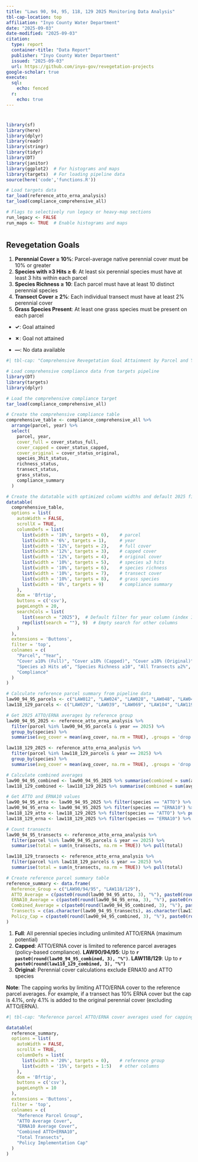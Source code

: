 ```yaml
---
title: "Laws 90, 94, 95, 118, 129 2025 Monitoring Data Analysis"
tbl-cap-location: top   
affiliation: "Inyo County Water Department"
date: "2025-09-03"
date-modified: "2025-09-03"
citation:
  type: report
  container-title: "Data Report"
  publisher: "Inyo County Water Department"
  issued: "2025-09-03"
  url: https://github.com/inyo-gov/revegetation-projects
google-scholar: true
execute:
  sql:
    echo: fenced
  r:
    echo: true
---
```


# 

```r
library(sf)
library(here)
library(dplyr)
library(readr)
library(stringr)
library(tidyr)
library(DT)
library(janitor)
library(ggplot2)  # For histograms and maps
library(targets)  # For loading pipeline data
source(here('code','functions.R'))

# Load targets data
tar_load(reference_atto_erna_analysis)
tar_load(compliance_comprehensive_all)
```

```r
# Flags to selectively run legacy or heavy-map sections
run_legacy <- FALSE
run_maps <- TRUE  # Enable histograms and maps
```

# 

## Revegetation Goals

1.  **Perennial Cover ≥ 10%**: Parcel-average native perennial cover must be 10% or greater
2.  **Species with ≥3 Hits ≥ 6**: At least six perennial species must have at least 3 hits within each parcel
3.  **Species Richness ≥ 10**: Each parcel must have at least 10 distinct perennial species
4.  **Transect Cover ≥ 2%**: Each individual transect must have at least 2% perennial cover
5.  **Grass Species Present**: At least one grass species must be present on each parcel

-   **✓**: Goal attained

-   **✗**: Goal not attained

-   **—**: No data available

```r
#| tbl-cap: "Comprehensive Revegetation Goal Attainment by Parcel and Year. Shows three compliance scenarios: Original (no ATTO/ERNA), Capped (reference-based ATTO/ERNA limits), and Full (unlimited ATTO/ERNA). All other goals (species counts, richness, transect coverage, grass presence) remain consistent across scenarios."

# Load comprehensive compliance data from targets pipeline
library(DT)
library(targets)
library(dplyr)

# Load the comprehensive compliance target
tar_load(compliance_comprehensive_all)

# Create the comprehensive compliance table
comprehensive_table <- compliance_comprehensive_all %>%
  arrange(parcel, year) %>%
  select(
    parcel, year,
    cover_full = cover_status_full,
    cover_capped = cover_status_capped, 
    cover_original = cover_status_original,
    species_3hit_status,
    richness_status,
    transect_status,
    grass_status,
    compliance_summary
  )

# Create the datatable with optimized column widths and default 2025 filter
datatable(
  comprehensive_table,
  options = list(
    autoWidth = FALSE,
    scrollX = TRUE,
    columnDefs = list(
      list(width = '10%', targets = 0),    # parcel
      list(width = '6%', targets = 1),     # year
      list(width = '12%', targets = 2),    # full cover
      list(width = '12%', targets = 3),    # capped cover
      list(width = '12%', targets = 4),    # original cover
      list(width = '10%', targets = 5),    # species ≥3 hits
      list(width = '10%', targets = 6),    # species richness
      list(width = '10%', targets = 7),    # transect cover
      list(width = '10%', targets = 8),    # grass species
      list(width = '8%', targets = 9)      # compliance summary
    ),
    dom = 'Bfrtip',
    buttons = c('csv'),
    pageLength = 20,
    searchCols = list(
      list(search = "2025"),  # Default filter for year column (index 1)
      rep(list(search = ""), 9)  # Empty search for other columns
    )
  ),
  extensions = 'Buttons',
  filter = 'top',
  colnames = c(
    "Parcel", "Year", 
    "Cover ≥10% (Full)", "Cover ≥10% (Capped)", "Cover ≥10% (Original)",
    "Species ≥3 Hits ≥6", "Species Richness ≥10", "All Transects ≥2%", "Grass Species ≥1",
    "Compliance"
  )
)
```

```r
# Calculate reference parcel summary from pipeline data
law90_94_95_parcels <- c("LAW012", "LAW024", "LAW028", "LAW048", "LAW049", "LAW091", "LAW093", "LAW117", "LAW130", "LAW134")
law118_129_parcels <- c("LAW029", "LAW039", "LAW069", "LAW104", "LAW119", "PLC202", "PLC219", "PLC227", "PLC230")

# Get 2025 ATTO/ERNA averages by reference group
law90_94_95_2025 <- reference_atto_erna_analysis %>%
  filter(parcel %in% law90_94_95_parcels & year == 2025) %>%
  group_by(species) %>%
  summarise(avg_cover = mean(avg_cover, na.rm = TRUE), .groups = 'drop')

law118_129_2025 <- reference_atto_erna_analysis %>%
  filter(parcel %in% law118_129_parcels & year == 2025) %>%
  group_by(species) %>%
  summarise(avg_cover = mean(avg_cover, na.rm = TRUE), .groups = 'drop')

# Calculate combined averages
law90_94_95_combined <- law90_94_95_2025 %>% summarise(combined = sum(avg_cover, na.rm = TRUE)) %>% pull(combined)
law118_129_combined <- law118_129_2025 %>% summarise(combined = sum(avg_cover, na.rm = TRUE)) %>% pull(combined)

# Get ATTO and ERNA10 values
law90_94_95_atto <- law90_94_95_2025 %>% filter(species == "ATTO") %>% pull(avg_cover)
law90_94_95_erna <- law90_94_95_2025 %>% filter(species == "ERNA10") %>% pull(avg_cover)
law118_129_atto <- law118_129_2025 %>% filter(species == "ATTO") %>% pull(avg_cover)
law118_129_erna <- law118_129_2025 %>% filter(species == "ERNA10") %>% pull(avg_cover)

# Count transects
law90_94_95_transects <- reference_atto_erna_analysis %>%
  filter(parcel %in% law90_94_95_parcels & year == 2025) %>%
  summarise(total = sum(n_transects, na.rm = TRUE)) %>% pull(total)

law118_129_transects <- reference_atto_erna_analysis %>%
  filter(parcel %in% law118_129_parcels & year == 2025) %>%
  summarise(total = sum(n_transects, na.rm = TRUE)) %>% pull(total)

# Create reference parcel summary table
reference_summary <- data.frame(
  Reference_Group = c("LAW90/94/95", "LAW118/129"),
  ATTO_Average = c(paste0(round(law90_94_95_atto, 3), "%"), paste0(round(law118_129_atto, 3), "%")),
  ERNA10_Average = c(paste0(round(law90_94_95_erna, 3), "%"), paste0(round(law118_129_erna, 3), "%")),
  Combined_Average = c(paste0(round(law90_94_95_combined, 3), "%"), paste0(round(law118_129_combined, 3), "%")),
  Transects = c(as.character(law90_94_95_transects), as.character(law118_129_transects)),
  Policy_Cap = c(paste0(round(law90_94_95_combined, 3), "%"), paste0(round(law118_129_combined, 3), "%"))
)
```

1.  **Full**: All perennial species including unlimited ATTO/ERNA (maximum potential)
2.  **Capped**: ATTO/ERNA cover is limited to reference parcel averages (policy-based compliance). **LAW90/94/95**: Up to **`r paste0(round(law90_94_95_combined, 3), "%")`**. **LAW118/129**: Up to **`r paste0(round(law118_129_combined, 3), "%")`**
3.  **Original**: Perennial cover calculations exclude ERNA10 and ATTO species

**Note**: The capping works by limiting ATTO/ERNA cover to the reference parcel averages. For example, if a transect has 10% ERNA cover but the cap is 4.1%, only 4.1% is added to the original perennial cover (excluding ATTO/ERNA).

```r
#| tbl-cap: "Reference parcel ATTO/ERNA cover averages used for capping calculations"

datatable(
  reference_summary,
  options = list(
    autoWidth = FALSE,
    scrollX = TRUE,
    columnDefs = list(
      list(width = '20%', targets = 0),    # reference group
      list(width = '15%', targets = 1:5)   # other columns
    ),
    dom = 'Bfrtip',
    buttons = c('csv'),
    pageLength = 10
  ),
  extensions = 'Buttons',
  filter = 'top',
  colnames = c(
    "Reference Parcel Group", 
    "ATTO Average Cover", 
    "ERNA10 Average Cover", 
    "Combined ATTO+ERNA10", 
    "Total Transects",
    "Policy Implementation Cap"
  )
)
```